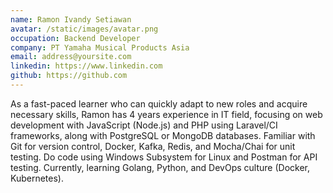 ```yaml
---
name: Ramon Ivandy Setiawan
avatar: /static/images/avatar.png
occupation: Backend Developer
company: PT Yamaha Musical Products Asia
email: address@yoursite.com
linkedin: https://www.linkedin.com
github: https://github.com
---
```


As a fast-paced learner who can quickly adapt to new roles and acquire necessary skills, Ramon has 4 years experience in IT field, focusing on web development with JavaScript (Node.js) and PHP using Laravel/CI frameworks, along with PostgreSQL or MongoDB databases. Familiar with Git for version control, Docker, Kafka, Redis, and Mocha/Chai for unit testing. Do code using Windows Subsystem for Linux and Postman for API testing. Currently, learning Golang, Python, and DevOps culture (Docker, Kubernetes).
